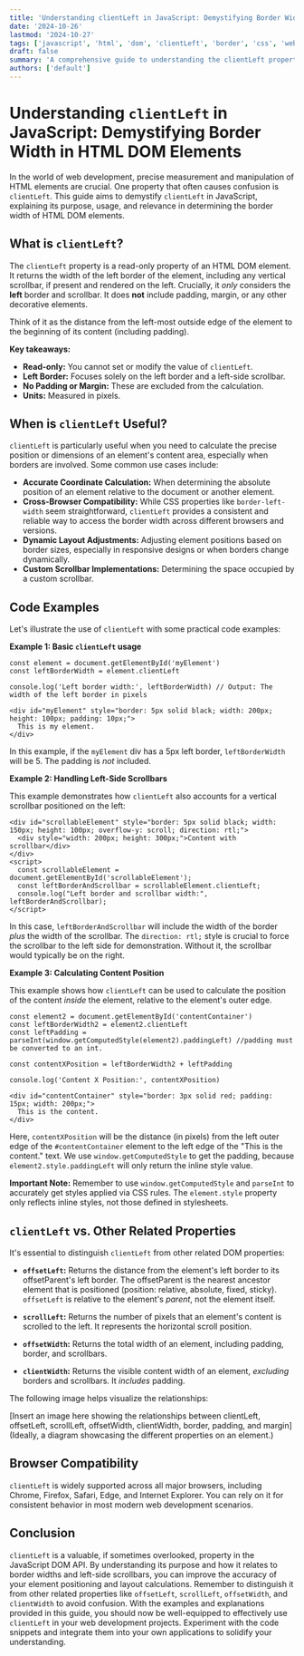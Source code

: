 ```yaml
---
title: 'Understanding clientLeft in JavaScript: Demystifying Border Width in HTML DOM Elements'
date: '2024-10-26'
lastmod: '2024-10-27'
tags: ['javascript', 'html', 'dom', 'clientLeft', 'border', 'css', 'web-development']
draft: false
summary: 'A comprehensive guide to understanding the clientLeft property in JavaScript and how it relates to the border width of HTML DOM elements. Learn with practical examples and clear explanations.'
authors: ['default']
---
```


# Understanding `clientLeft` in JavaScript: Demystifying Border Width in HTML DOM Elements

In the world of web development, precise measurement and manipulation of HTML elements are crucial. One property that often causes confusion is `clientLeft`. This guide aims to demystify `clientLeft` in JavaScript, explaining its purpose, usage, and relevance in determining the border width of HTML DOM elements.

## What is `clientLeft`?

The `clientLeft` property is a read-only property of an HTML DOM element. It returns the width of the left border of the element, including any vertical scrollbar, if present and rendered on the left. Crucially, it _only_ considers the **left** border and scrollbar. It does **not** include padding, margin, or any other decorative elements.

Think of it as the distance from the left-most outside edge of the element to the beginning of its content (including padding).

**Key takeaways:**

- **Read-only:** You cannot set or modify the value of `clientLeft`.
- **Left Border:** Focuses solely on the left border and a left-side scrollbar.
- **No Padding or Margin:** These are excluded from the calculation.
- **Units:** Measured in pixels.

## When is `clientLeft` Useful?

`clientLeft` is particularly useful when you need to calculate the precise position or dimensions of an element's content area, especially when borders are involved. Some common use cases include:

- **Accurate Coordinate Calculation:** When determining the absolute position of an element relative to the document or another element.
- **Cross-Browser Compatibility:** While CSS properties like `border-left-width` seem straightforward, `clientLeft` provides a consistent and reliable way to access the border width across different browsers and versions.
- **Dynamic Layout Adjustments:** Adjusting element positions based on border sizes, especially in responsive designs or when borders change dynamically.
- **Custom Scrollbar Implementations:** Determining the space occupied by a custom scrollbar.

## Code Examples

Let's illustrate the use of `clientLeft` with some practical code examples:

**Example 1: Basic `clientLeft` usage**

```plaintext
const element = document.getElementById('myElement')
const leftBorderWidth = element.clientLeft

console.log('Left border width:', leftBorderWidth) // Output: The width of the left border in pixels
```

```plaintext
<div id="myElement" style="border: 5px solid black; width: 200px; height: 100px; padding: 10px;">
  This is my element.
</div>
```

In this example, if the `myElement` div has a 5px left border, `leftBorderWidth` will be 5. The padding is _not_ included.

**Example 2: Handling Left-Side Scrollbars**

This example demonstrates how `clientLeft` also accounts for a vertical scrollbar positioned on the left:

```plaintext
<div id="scrollableElement" style="border: 5px solid black; width: 150px; height: 100px; overflow-y: scroll; direction: rtl;">
  <div style="width: 200px; height: 300px;">Content with scrollbar</div>
</div>
<script>
  const scrollableElement = document.getElementById('scrollableElement');
  const leftBorderAndScrollbar = scrollableElement.clientLeft;
  console.log("Left border and scrollbar width:", leftBorderAndScrollbar);
</script>
```

In this case, `leftBorderAndScrollbar` will include the width of the border _plus_ the width of the scrollbar. The `direction: rtl;` style is crucial to force the scrollbar to the left side for demonstration. Without it, the scrollbar would typically be on the right.

**Example 3: Calculating Content Position**

This example shows how `clientLeft` can be used to calculate the position of the content _inside_ the element, relative to the element's outer edge.

```plaintext
const element2 = document.getElementById('contentContainer')
const leftBorderWidth2 = element2.clientLeft
const leftPadding = parseInt(window.getComputedStyle(element2).paddingLeft) //padding must be converted to an int.

const contentXPosition = leftBorderWidth2 + leftPadding

console.log('Content X Position:', contentXPosition)
```

```plaintext
<div id="contentContainer" style="border: 3px solid red; padding: 15px; width: 200px;">
  This is the content.
</div>
```

Here, `contentXPosition` will be the distance (in pixels) from the left outer edge of the `#contentContainer` element to the left edge of the "This is the content." text. We use `window.getComputedStyle` to get the padding, because `element2.style.paddingLeft` will only return the inline style value.

**Important Note:** Remember to use `window.getComputedStyle` and `parseInt` to accurately get styles applied via CSS rules. The `element.style` property only reflects inline styles, not those defined in stylesheets.

## `clientLeft` vs. Other Related Properties

It's essential to distinguish `clientLeft` from other related DOM properties:

- **`offsetLeft`:** Returns the distance from the element's left border to its offsetParent's left border. The offsetParent is the nearest ancestor element that is positioned (position: relative, absolute, fixed, sticky). `offsetLeft` is relative to the element's _parent_, not the element itself.

- **`scrollLeft`:** Returns the number of pixels that an element's content is scrolled to the left. It represents the horizontal scroll position.

- **`offsetWidth`:** Returns the total width of an element, including padding, border, and scrollbars.

- **`clientWidth`:** Returns the visible content width of an element, _excluding_ borders and scrollbars. It _includes_ padding.

The following image helps visualize the relationships:

[Insert an image here showing the relationships between clientLeft, offsetLeft, scrollLeft, offsetWidth, clientWidth, border, padding, and margin] (Ideally, a diagram showcasing the different properties on an element.)

## Browser Compatibility

`clientLeft` is widely supported across all major browsers, including Chrome, Firefox, Safari, Edge, and Internet Explorer. You can rely on it for consistent behavior in most modern web development scenarios.

## Conclusion

`clientLeft` is a valuable, if sometimes overlooked, property in the JavaScript DOM API. By understanding its purpose and how it relates to border widths and left-side scrollbars, you can improve the accuracy of your element positioning and layout calculations. Remember to distinguish it from other related properties like `offsetLeft`, `scrollLeft`, `offsetWidth`, and `clientWidth` to avoid confusion. With the examples and explanations provided in this guide, you should now be well-equipped to effectively use `clientLeft` in your web development projects. Experiment with the code snippets and integrate them into your own applications to solidify your understanding.
